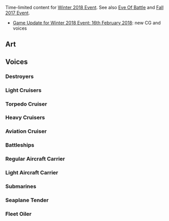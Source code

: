 Time-limited content for [[Winter 2018 Event]]. See also [[Seasonal/Eve Of Battle|Eve Of Battle]] and [[Seasonal/Fall 2017 Event|Fall 2017 Event]].
*[[Thread:631528|Game Update for Winter 2018 Event: 16th February 2018]]: new CG and voices
==Art==
==Voices==
{{SeasonalTOC|Uzuki|Akebono|Hatsuharu|Shigure|Yuudachi|Shiranui|Hatsuzuki|Murasame|Michishio|Fujinami|Wakaba|Hatsushimo|Urakaze|Hamakaze|Tanikaze|Urakaze|Isokaze|Hamakaze|Tama|Abukuma|Agano|Noshiro|Yahagi|Sakawa|Kinu|Nachi|Takao|Atago|Maya|Choukai|Mogami|Fusou|Yamashiro|Ise|Hyuuga|Kongou|Hiei|Haruna|Kirishima|Musashi|I-26|I-8|I-19|Commandant Teste|Shoukaku|Zuikaku|Zuihou|Chitose|Chiyoda|Hayasui|Kitakami|Ooi|Destroyers=x|Light Cruisers=x|Torpedo Cruiser=x|Heavy Cruisers=x|Aviation Cruiser=x|Battleships=x|Light Aircraft Carrier=x|Regular Aircraft Carrier=x|Submarines=x|Fleet Oiler=x|Seaplane Tender=x|}}
===Destroyers===
{{SeasonalQuotes|
{{SeasonalQuotesTitile|From [[Seasonal/Winter_2018_Event|Winter 2018 Event]]}}
{{SeasonalQuote|Yayoi
|ja = 卯月。あの、この季節は、気をつけて。あの、怒こってなんかないけど。うん、気をつけてね。
|en = Uzuki. Ummm, be careful during this season. Ummm, I'm not angry. Yeah, be careful, alright?
}}
{{SeasonalQuote|Uzuki
|ja = 弥生?何を心配そうな顔してるぴょん?なんか怒こってるぴょん！？大丈夫ぴょん！卯月は不沈艦ぴょん。沈まないぴょん！
|en = Yayoi? Why are you frowning-pyon? Are you angry about something-pyon!? It's fine-pyon! I'm unsinkable-pyon. I won't sink-pyon!
}}
{{SeasonalQuote|Akebono
|ja = ふん、泣いても、笑っても、決戦ってわけか。あたしも本気で行くから！クソ提督、行くよ！
|en = Hmph, so the final battle is inevitable, huh? I've gotta get serious, too! Let's go, you shitty Admiral!
}}
{{SeasonalQuote|Hatsuharu
|ja = なんじゃその、妾もう貴様を信頼している・・・じゃ。ん、まぁ、そういうことじゃ！
|en = Well, I mean, I trust you.... Yeah, well, that's all!
|ja = 我が二十一駆は艦隊主力とは別に、輸送作戦を担当かや。苦しゅうないぞ、輸送も大切の作戦じゃ。心得た！
|en = We of DesDiv 21 are not the main force of the fleet, but are charged with transport operations. I don't mind - transports serve an important operational role. I'm well aware!
|line = Secretary 3
}}
{{SeasonalQuote|Shigure
|ja = この季節は・・・うぅん、提督、いい雨だね。
|en = This season is... No, it's a nice rain, Admiral.
|line = Secretary 1
|ja2 = 満潮・・・そうか、よかったね。一緒に準備を使用。うん。
|en2 = Michishio... I see, that's good. Let's get ready together. Yeah.
|line2 = Secretary 2
|ja = ありがとう、受け取ってくれて。そうだね、僕たち、次こそ決戦だ。主力艦隊も突入するね。
|en = Thank you for taking this. That's right, our next battle will be the decisive one. And the main fleet will be leading the charge.
|line = Secretary 2
}}
{{SeasonalQuote|Yuudachi
|ja = みんな戦いの準備をしてるっぽい？夜戦の準備っぽい？
|en = You're all getting ready for battle-poi? Night battle preparations-poi?
}}
{{SeasonalQuote|Shiranui
|ja = いよいよ決戦。十八駆も全力でこと当たります。いえ、お構いなく。
|en = It's almost time for the decisive battle. DesDiv18 will strike with all our might. No, don't mind me.
}}
{{SeasonalQuote|Hatsuzuki
|ja = いや、あの戦いは最後あんまり覚えていないんだ。ただ、やれることを全力であった・・・そんな気持である、この胸の奥に。
|en = Well, I don't remember much about the last moments of that battle. I'm just left with this feeling of... doing whatever it takes, deep in my heart.
}}
{{SeasonalQuote|Wakaba
|ja = 捷一号作戦、決戦だな。何？我が二十一駆は輸送作戦を？分かった。任せておけ。
|en = Operation Sho-1 is the final battle. What? DesDiv 21 is doing transport operations? Understood. Leave it to me.
|line = Secretary 3
}}
{{SeasonalQuote|Hatsushimo
|ja = いよいよレイテ決戦。二十一駆は輸送作戦に遂行、その後、艦隊決戦に合流ですか？初霜、了解です！
|en = The final battle at Leyte has come. DesDiv 21 needs to complete a transport operation, then regroup for the decisive fleet battle? Roger that!
|line = Secretary 3
}}
{{SeasonalQuote|Urakaze
|ja = 浜風、艦隊の塩梅は、どがいなね？
|en = How's the condition of the fleet, Hamakaze?
|line = Secretary 2
|ja = いよいよ、うちらも、いくんじゃねぇ？
|en = It's almost time for us to go too, right?
|line = Secretary 2
|ja2 = 浜風、うちより先に沈んだら、あかんよ。聞いてるけ？
|en2 = You can't sink before I do, Hamakaze. Are you listening?
|line2 = Secretary 3
|ja3 = 矢矧さん了解じゃ！十戦隊、一七駆、好機を捉え突撃します！磯風、浜風、雪姉、いい？
|en3 = Roger that, Yahagi! DesRon 10, DesDiv 17, seizing the opportunity to charge in! Isokaze, Hamakaze, Yuki-nee, ready?
|line3 = Joining a Fleet
|ja4 = あぁぁぁ、ぐっ、沈むわけ...
|en4 = Aaaaah, urgh, I won't sink...
|line4 = Minor Damage 1
|ja = 金剛さん、みんな、警戒を厳に…夜の海は危なっけ。帰り道も気っつけんっと。
|en = Kongou, everyone, be on your guard... The night sea is dangerous. We need to be careful on our way home too.
|note = Reference to Kongou's and Urakaze's sinking. They were returning to Japan with Yamato, Nagato, Yahagi and a bunch of destroyers, when US submarine torpedoed the group. Urakaze literally disappeared on impact, Kongou was redirected to different port few hours later, but due to underestimation of damage, she soon started heavily listing, and soon afterwards her magazine exploded leaving only a melt down, burning floatplane.
}}
{{SeasonalQuote|Isokaze
|ja = 寒いな…あぁ、雪か。よし、こんなときは北方海域、寒冷地での作戦訓練に最適だな。第十七駆逐隊、集合だ。なぜ誰も来ない？
|en = It's cold... Ah, it's snowing. Alright, this is the perfect time for training operations in the North. Destroyer Division 17, assemble. Why isn't anyone coming?
|line = Secretary 3
}}
{{SeasonalQuote|Hamakaze
|ja = 私は問題ありません。浦風？顔色が少し悪いようです。
|en = Everything is in order. Urakaze? You're looking unwell.
|line = Secretary 2
|ja = そうですね、出撃準備を...あぁ、大丈夫ですか？
|en = That's right, the sortie preparations... Ah, are you alright?
|line = Secretary 2
|ja2 = 聞いていますが…あなたは自分の心配をしてください！浦風、また…先に行ったら、許しません！いいですか？
|en2 = I hear you but... Please worry about yourself! If you... go first again, I won't forgive you, Urakaze! Got it?
|line2 = Secretary 3
|ja3 = 今がその時です。届いてください！ってー！
|en3 = Now is the time. Please hit! Fire!
|line3 = Night Attack
|ja4 = あぁぁ…あぁ…あぁ…浜風はっ…浜風は…ここでは…沈まないっ！
|en4 = Aaaah... Ah... Ah... I won't... I won't... sink... here!
|line4 = Minor Damage 1
|ja = そうですね、私達十七駆が立てに、うん、守りにつきます。誰も失わせない。無事に港に戻りましょう。いいですね？
|en = That's right, we DesDiv17 have just, yes, protected everyone. We won't lose anyone again. Let's return to port safely. Alright?
}}
{{SeasonalQuote|Tanikaze
|ja = ちょいと艦隊が騒がしいね。こいつは、あれだな？
|en = The fleet is a bit noisy now. Means it's time for that, right?
|line = Secretary 2
|ja = まぁ、決まるじゃないね～そういうことさ！
|en = Well, it's not written in stone! All there is to it!
|line = Secretary 2
|ja2 = まぁ、何だ？敵の空襲を甘く見ちゃだめさ！なんだかんだっとごついからな、畜生め！
|en2 = Well, what can I say? Don't underestimate the enemy air raids! Those bastards aren't gonna go easy on us!
|line2 = Secretary 3
}}
{{SeasonalQuote|Fujinami
|ja = 藤波、絶対に亡くさない！もち、戻ってくるんだ！
|en = I won't die! I'll return, definitely!
|line = Secretary 1
|ja2 = 浜っち、大丈夫だよ。この海は...でも今は皆がいるから！
|en2 = It's alright, Hamacchi. This sea is... but everyone is here now!
|line2 = Secretary 2
|ja3 = 三十二駆、藤波、出撃します。生きて帰るから、もーち！
|en3 = DesDiv32, Fujinami, sortieing. I'll come back alive, definitely!
|line3 = Joining a Fleet
|ja = あぁ、まってたよはまっち。うん、本当まったよ。まぁ、いいや。おきちんたちにも挨拶に行こう。三十二駆、頑張っていくぞ。もち！
|en = Ah, I've been waiting for you Hamacchi. Yep, I've waited a long time. Well, that's fine. Let's go greet Okichin and the rest. Let's give it our all as DesDiv32. For sure!
}}
}}
===Light Cruisers===
{{SeasonalQuotes|
{{SeasonalQuotesTitile|From [[Seasonal/Winter_2018_Event|Winter 2018 Event]]}}
{{SeasonalQuote|Tama
|ja = いよいよ決戦の時にゃ。艦隊は猫の手も借りたいはず。多摩も頑張るしかないにゃ。あぁ、もちろん猫じゃないにゃ。
|en = It's almost time for the final battle-nya. The fleet is really busy. I have to work hard too-nya. Ah, but I'm definitely not a cat-nya.
|note = "猫の手も借りたい" is a phrase meaning "so busy that you'd even use a cat's help".
}}
{{SeasonalQuote|Abukuma
|ja = よぉし〜！決戦の時です。一水戦旗艦の経験と自負は伊達じゃないです！旗艦戦闘！みんな、ついてきて！
|en = Alriiiight~! It's time for the final battle. My experience and pride as flagship of DesRon1 isn't just for show! Flagship starting battle! Follow me, everyone!
|ja = みんなさん、ありがとう…ございました！提督…提督…あたし…あたし…頑張ったよね！？
|en = Thank you... so much, everyone! Admiral... Admiral... I... I... did my best right!?
}}
{{SeasonalQuote|Agano
|ja = 艦隊がいろいろ慌ただしい。能代、どしたの？えぇ、捷一号作戦？能代いくの？
|en = The fleet looks very busy. What's going on, Noshiro? Eh, Operation Sho-1? You're going, Noshiro?
|note = Secretary 2. Agano sank before Operation Sho had been planned.
|ja = あぁ、もう、能代気負い過ぎたって。阿賀野ちょっと心配。えぇ？私？えっと、私は....
|en = Ah, jeez, you're being too enthusiastic, Noshiro. It's worrying me. Eh? Me? Ummm, I'm...
|line = Secretary 1
}}
{{SeasonalQuote|Noshiro
|ja = 第一遊撃部隊、第一部隊、ふぅ、第二水雷戦隊、出撃準備、始めてください。
|en = 1st Striking Force, 1st Section, sigh, 2nd Torpedo Squadron, please begin preparations for sortie.
|line = Secretary 2
|ja = さぁ、行きましょうか。矢矧、あとはお願いね。
|en = Now, let's get going. I'll leave the rest to you, Yahagi.
|line = Secretary 2
|ja2 = いよいよ決戦。ここからは戻る所はありません！進むのみ！皆さん、前へ！参りましょう！
|en2 = It's finally the Decisive Battle. There is no turning back from here! Only forward! Forwards, everyone! Let's go!
|line2 = Joining a Fleet
}}
{{SeasonalQuote|Yahagi
|ja = 捷一号作戦・・・ここで私達が敵の進行、防ぐ。十戦隊、作戦準備。・・・ふぅ、能代ねえ・・・
|en = Operation Sho-1... We'll halt the enemy advance here. DesRon 10, prepare for operations... *sigh* Noshiro-nee...
|line = Secretary 2
|ja = 第一遊撃部隊、第二部隊、十戰隊、矢矧、出撃します。提督、ご命令を。
|en = 1st Striking Force, 2nd Section, DesRon 10, Yahagi, sortieing. Your orders, Admiral?
|line = Secretary 1
|ja2 = 金剛さん、私たちの全力で敵に喰らえつきます。でも、あと少し、あと少し及ばない時は...いいえ、大丈夫！
|en2 = Let's give the enemy all we have, Kongou. But, when, when things seem just out of each... No, never mind!
|line2 = Secretary 2
|ja3 = 能代姉、気負い過ぎないで。そう、いつもの、いつもの演習の通りで行きましょう。大丈夫！
|en3 = Don't be too energetic, Noshiro-nee. Yes, just, just do it like the exercises. We'll be fine!
|line3 = Secretary 3
|ja4 = 艦隊、単縦陣、行くぞ。矢矧、水雷戦隊、推して参る！
|en4 = Fleet, line ahead formation, move out. Yahagi's torpedo squadron, setting forth!
|line4 = Night Battle
}}
{{SeasonalQuote|Sakawa
|ja = なんかみんな慌ただし。お仕事かな？
|en = Everyone looks so busy. Is there a job to do?
|note = Secretary 2. Sakawa was completed a month after the battle.
|ja = 矢矧ちゃん、ちゃんと戻ってきてね。皆も帰ってこないと...ダメだから...
|en = Make sure you return, Yahagi. All of you... have to come back...
|line = Secretary 1
}}
{{SeasonalQuote|Kinu
|ja = ここで一句「鬼怒と提督、捷号決戦、やり遂げましたまじぱない」。あれ、オチがなかったよ。でも、気分爽快だ！
|en = A poem: "Admiral and I; The Final Battle; Have totally finished it". Huh, there's no punch line. But, I feel so refreshed!
}}
}}
===Torpedo Cruiser===
{{SeasonalQuotes|
{{SeasonalQuotesTitile|From [[Seasonal/Winter_2018_Event|Winter 2018 Event]]}}
{{SeasonalQuote|Kitakami
|ja = 九三式食ってる場合じゃねぇなぁ！やっちゃいますか！
|en = No time to eat a Type 93! Let's do this!
|line = Night Battle Attack
|ja = あぁ～何かあれな感じだなあ～この感じ、うひぃ！
|en = Ah~ this gives me that feeling~ you know~ yikes!
|line = Secretary 1
|ja2 = まぁ、何ですかね？気楽に行きますかね～私はね～
|en2 = Well, you know what? I just want to take it easy~
|line2 = Secretary 2
|ja3 = まぁ、ここは本気でやっときましょうかね……うりゃあっ！
|en3 = Well, time for me to fight seriously... Take this!
|line3 = Attack
|ja4 = あぁぁ、こう見えて、決戦兵力だからね。沈みませんよ！
|en4 = Aaah, I might not look like it, but I'm part of the decisive battle's forces. I won't sink!
|line4 = Minor Damage 1
}}
{{SeasonalQuote|Ooi
|ja = 九三式酸素ラブアターック！食らえ！
|en = Eat my Type 93 Oxygen Love Attaaaaaaack!
|line = Night Battle Attack
|ja = 北上さん、艦隊の様子が...これは、もしかして、あれですか？艦隊決戦ってやつ...提督、どうなの？
|en = Kitakami, the fleet's looking... Could it be, that? The "Decisive Battle"... What are you gonna do about this, Admiral?
|line = Secretary 1
|ja2 = 北上さん、気を付けて！今回は少し...ん！
|en2 = Be careful, Kitakami! This time is a little... Ngh!
|line2 = Secretary 2
|ja3 = 私と北上さんの前を遮る愚か者、沈みなさい！
|en3 = All those fools who dare stand in the way of Kitakami and I, SINK!
|line3 = Attack
|ja4 = ん、やろう、上等じゃない！
|en4 = Ngh, bring it, you bastards!
|line4 = Minor Damage 1
}}
}}
===Heavy Cruisers===
{{SeasonalQuotes|
{{SeasonalQuotesTitile|From [[Seasonal/Winter_2018_Event|Winter 2018 Event]]}}
{{SeasonalQuote|Nachi
|ja = よし！いよいよこの那智型・・・って、違う。妙高型の真の力見る時が来たな。やるぞ！
|en = Alright! It's finally time for me to show you the Nachi-class'... No, wait, the Myoukou-class' true power. Let's do this!
}}
{{SeasonalQuote|Ashigara
|ja = この飢えた狼っと言われた、足柄、大事な戦いの予感を感じるは！全力出撃、よい！
|en = As someone known as the "Hungry Wolf", I feel that this will be an important battle! Let's sortie with all our might!
}}
{{SeasonalQuote|Takao
|ja = 艦隊が泊地に集結中ね。いよいよ、作戦発動。
|en = The fleet is gathering in port. It's almost time to start the operation.
|line = Secretary 3
|ja = 愛宕、対潜警戒も厳として！必ず来るわ。
|en = Be on ASW high alert, Atago! They'll definitely be coming.
|line = Secretary 2
|ja2 = 第四戦隊、必ず戦場で輝いて見せる！ …必ず!!
|en2 = Cruiser Division 4 will definitely show you how we shine on the battlefield! ...We will!!
|line2 = Joining a Fleet
|ja = 愛宕、良かった。提督、捷一号作戦、全作戦完了！我が第一遊撃部隊は、敵艦隊の撃滅に成功せり！
|en = Thank goodness, Atago. All objectives for Operation Sho-1 have been achieved, Admiral! Our 1st Striking Force has succeeded in crushing the enemy fleet!
}}
{{SeasonalQuote|Atago
|ja = そろそろね、高雄。
|en = It's almost time, Takao.
|line = Secretary 1
|ja = もう！分かってるわよ～今回は、対潜航空支援もあるし。
|en = Jeez! I know~ We even have airborne ASW support this time.
|line = Secretary 2
|ja2 = 決戦海域にたどり着いて見せるわ。そこからが、本番よ。
|en2 = I'll show you we can make it to the operation area. That's where the real show starts.
|line2 = Joining a Fleet. Atago and Takao never made it past Palawan Passage.
|note2 = Joining a Fleet. Atago and Takao never made it past Palawan Passage.
|ja3 = ぱんぱかぱん〜！食らいなさい〜！
|en3 = Panpakapan~! Take this~!
|line3 = Night Battle Attack
|ja = 第四戦隊、旗艦愛宕、作戦完了を、ご報告します！えへ、提督、私達、みんな無事よ！ありがとう！えへへ〜
|en = CruDiv4 Flagship, Atago, reporting that the operation is complete! Ehe, we're all safe and sound, Admiral! Thank you! Ehehe~
}}
{{SeasonalQuote|Takao/Atago
|ja = 提督、ありがとう。
|en = Thank you, Admiral.
|line = Secretary 3
}}
{{SeasonalQuote|Maya
|ja = なぁ、鳥海、わあってる。この日のために改修したんだ。無駄死にはしない。そのために、今ここにいる。
|en = C'mon, Choukai, I know. We got our remodels for this day. We won't die in vain. This is why we're here.
|line = Secretary 2
|ja = 先に行くのよ、鳥海。あたしより...先に。
|en = Go on ahead, Choukai. Go on... ahead of me.
|line = Secretary 2
|ja2 = やったるぜ～！四戦隊、摩耶、出番が！！！
|en2 = Let's do this! CruDiv 4, Maya, taking the stage!!!
|line2 = Joining a Fleet
|ja3 = そこだろう？分かってんだよ、食らえぇぇぇ！！
|en3 = Over there right? I got it. Take thiiiiis!!
|line3 = Night Battle Attack
|ja4 = はぁ！？効くかよ、そんな攻撃！？
|en4 = Huh!? As if an attack like that would work!
|line4 = Minor Damage 1
}}
{{SeasonalQuote|Choukai
|ja = いよいよ捷一号作戦。四戦隊全力出撃ね。摩耶、準備はいい？
|en = It's almost time for Operation Sho-1. CruDiv 4, sortie at full force. Are you ready, Maya?
|line = Secretary 1
|ja2 = 藤波さん、どうしたの？
|en2 = What's wrong, Fujinami-san?
|line2 = Secretary 2
|ja = そうね、摩耶。油断はしていない！全力で行くわ。
|en = Yes, Maya. I won't be careless! I'll do this with all my might.
|line = Secretary 2
|ja2 = 私が、仕留める！
|en2 = I'll take them down!
|line2 = Attack
|ja = 四戦隊、鳥海、作戦完了！司令官さん、私達、近藤は一緒に帰れるはね…うぇ…ありがとう。
|en = CruDiv4, Choukai, operation complete! We can go home together this time, Commander... *sob*... Thank you.
}}
}}
===Aviation Cruiser===
{{SeasonalQuotes|
{{SeasonalQuotesTitile|From [[Seasonal/Winter_2018_Event|Winter 2018 Event]]}}
{{SeasonalQuote|Mogami
|ja = 何ってね〜、冗談だよ。寂しがりや甘えん坊さんは提督のほだも。えへ、これも冗談さ。
|en = Just kidding~, I was just joking. The lonely and spoiled one is you, Admiral. Ehe, that was a joke too.
|line = Secretary 2
}}
}}
===Battleships===
{{SeasonalQuotes|
{{SeasonalQuotesTitile|From [[Seasonal/Winter_2018_Event|Winter 2018 Event]]}}
{{SeasonalQuote|Fusou
|ja = 山城、いよいよ決戦よ。私たち扶桑型姉妹の大舞台が来たのよ。頑張りましょうね。
|en = It's time for the decisive battle, Yamashiro. It's time for us Fusou-class sisters to step onto the grand stage. Let's do our best.
|line = Secretary 1
}}
{{SeasonalQuote|Yamashiro
|ja = 扶桑型の活躍する時は、どうどう来たよね。姉さま、山城頑張ります。ふふふふふ。。。
|en = The time for the Fusou-class to show their worth is finally here. I'll do my best, nee-sama. Fufufufu....
|line = Secretary 1
{{SeasonalQuote|Kongou
|ja = 提督、私達三戦隊も、準備を始めるネ。
|en = BatDiv 3 has begun preparations too, Admiral.
|line = Secretary 2
|ja = この戦いの後も、また提督と紅茶を飲みたいネ！
|en = I want to drink tea with the Admiral again after this battle!
|line = Secretary 2
|ja2 = 届いて、もう少しだから！
|en2 = Hit, just a little bit more!
|line2 = Attack
|ja3 = 食らいついたら離さないって、言ったデース！
|en3 = I told you, I won't let go once I've gotten my hands on you!
|line3 = Night Battle Attack
|ja = 提督、私達勝ったよ。レイテ沖の決戦、捷一号作戦、私達、みんなで港に戻れるよ。提督？えへ、疲れたの？
|en = We've won, Admiral. We've all returned to port from the Final Battle of Leyte Gulf, Operation Sho-1. Admiral? Heh, are you tired?
}}
{{SeasonalQuote|Hiei
|ja = 霧島、お姉さまと榛名が・・・あぁ、行くんだね、決戦に。
|en = Kirishima, onee-sama and Haruna are... Ah, they're heading out, for the final battle.
|note = Secretary 2. Hiei and Kirishima sank early in the war during the Naval Battle of Guadalcanal (1942).
|ja = お姉様、皆、無事に帰って来て！
|en = Onee-sama, everyone, come back safely!
|line = Secretary 2
}}
{{SeasonalQuote|Haruna
|ja = 守りたい。榛名は、そう．．．思っています。
|en = "I want to protect", that's... what I feel.
|line = Secretary 2
|ja = はい、榛名は出撃致します。提督、あなたと...
|en = Yes, I'll be sortieing. With you, Admiral...
|line = Secretary 2
|ja2 = ここでの勝手は、榛名が、許しません！
|en2 = I won't allow any selfishness here!
|line2 = Attack
|ja3 = 嫌だ、被弾？でも、榛名は、進みます！
|en3 = Oh no, I'm hit? But, I'll continue on!
|line3 = Minor Damage 1
|ja = はぁい、提督、榛名は、捷一号作戦は、大丈夫です。私達の、連合艦隊の、勝利です！
|en = Y-yes, I'm fine and the operation is done, Admiral. It's our Combined Fleet's victory!
}}
{{SeasonalQuote|Kirishima
|ja = 泊地の艦隊に緊張感が・・・作戦前の雰囲気ですね。
|en = The fleet in port looks so tense... This is the feeling before an operation.
|line = Secretary 2
|ja = 艦隊に勝利を...司令...
|en = Bring victory to the fleet... Commander...
|line = Secretary 2
}}
{SeasonalQuote|Ise
|ja = そうね、日向。結構大変そう。準備万端で挑みたいね。
|en = That's right, Hyuuga. It looks tough. I want to take it on with the proper preparations.
|line = Secretary 1
|ja2 = ん、回避運動はよしっと…噴進砲も…よし！いいかな。
|en2 = Ngh, evasive maneuvers; OK... Rockets; OK! I think this'll work.
|line2 = Secretary 2
|ja3 = さあ、行っちゃいますか！
|en3 = Now, let's go get them!
|line3 = Attack
|ja4 = やるじゃない、当ててきたか。でも、かすり傷よ。
|en4 = Not bad, you scored a hit. But, this is just a scratch.
|line4 = Minor Damage 1
|ja = お疲れ、日向！まぁ、まずはお風呂で汗を流そうっか。ねぇ？
|en = Good work, Hyuuga! Well, let's go take a bath to wash away the sweat first. Alright?
}}
{{SeasonalQuote|Hyuuga
|ja = 伊勢、次の戦いは厳しいことになりそうだ。
|en = The next battle looks like it will be hard, Ise.
|line = Secretary 1
|ja2 = 航空戦艦日向、防空戦闘の抜かりは...ない！
|en2 = Aviation Battleship Hyuuga, I won't... mess up in the fight for air superiority!
|line2 = Secretary 2
|ja3 = お返しだ、行くぞ。
|en3 = I'm going to pay you back for that. Here it comes!
|line3 = Attack
|ja4 = あぁ、やるな、だが戦闘航行に支障はない。
|en4 = Ah, not bad. But I can still do battle manoeuvres.
|line4 = Minor Damage 1
|ja = 伊勢、まぁ、お互い無事に帰れて何よりだ。
|en = Ise, well, the most important thing is we got back safely.
}}
{{SeasonalQuote|Musashi
|ja = そろそろか。よし、いうことするか。なぁ、相棒?
|en = It's almost time. Alright, time to do what we said. Right, partner?
|line = Secretary 1
|ja2 = 何だ、清霜よ？そんな顔するな。あはは、ばかなやつだ。だが、ありがとうな。
|en2 = What is it, Kiyoshimo? Don't make that face. Ahaha, don't be silly. But, thank you.
|line2 = Secretary 3
|ja = よし、いよいよ我が第一遊撃部隊の突入だな。この武蔵に任せておけ。必ずや、レイテに突入するぞ！相棒よ、準備はいいな。よし、いい面構えだ。
|en = Alright, it's finally time for our 1st Striking Force to break through. Leave it to me. I'll definitely break through to Leyte! Are you ready, partner? Great, that's a good expression.
|line = Secretary 1
|ja2 = 来るなあ、空襲が。基地航空隊が上空援護してくれるとありがたいが...戦闘機部隊は健在か？
|en2 = An air raid is coming. I'm grateful that we have cover from land-based aircraft, but... will the fighter squadrons be alright?
|line2 = Secretary 2
|ja3 = うむ、この装備塗装でゆく。何だ、相棒、その顔は？大丈夫だ。今度は、帰って来る！
|en3 = Yup, this paint on my equipment will do. What's with that look, partner? It'll be fine. This time, I'll return!
|line3 = Secretary 3
|ja4 = 第一遊撃部隊、第一部隊、戦艦武蔵、抜錨準備完了。行こうか、相棒。
|en4 = 1st Striking Force, 1st Section, battleship Musashi, preparations to sail complete. Shall we go, partner?
|line4 = Joining a Fleet
|ja5 = 今は遠慮はなしだ。そうだろう、相棒よ。
|en5 = I'm not holding back this time. Right, partner?
|line5 = Attack
|ja6 = はははぁ！痛快だ！主砲、一斉射だ。薙ぎ払えぇ！
|en6 = Hahaha! What a thrill! Main guns, full broadside. Bring them down!
|line6 = Night Battle Attack
|ja7 = そうゆう事だ、この武蔵について来い。追撃開始だ！
|en7 = That's right, follow me. Begin pursuit!
|line7 = Night Battle
}}
}}
===Regular Aircraft Carrier===
{{SeasonalQuotes|
{{SeasonalQuotesTitile|From [[Seasonal/Winter_2018_Event|Winter 2018 Event]]}}
{{SeasonalQuote|Shoukaku
|ja = あのあとの戦い...そうなのね。私達の機動部隊、そして、瑞鶴の最後の戦い...
|en = The next battle will... That's right. It's the Mobile Force's, and Zuikaku's, last battle...
|line = Secretary 3
|ja = 瑞鶴、心配しないで。私がいる、そしてみんなも。
|en = Don't worry, Zuikaku. I'm here, and so is everyone else.
|line = Secretary 3
|ja = 第三艦隊、小沢機動部隊、旗艦翔鶴、出撃します！
|en = 3rd Fleet, Ozawa Mobile Force flagship, Shoukaku, sortieing!
|line = Joining a Fleet
|ja2 = 瑞鶴を、皆を守って。翔鶴航空隊、発艦！
|en2 = I'll protect Zuikaku and everyone else. Air wing, take off!
|line2 = Attack
|ja3 = 瑞鶴、私が前に出ます！
|en3 = Zuikaku, I'll be going ahead!
|line3 = Minor Damage 1
|ja = いよいよ捷一号作戦、私たち、大沢艦隊の出撃か。来たんだね、この時が。
|en = Operation Sho 1, the sortie of our Ozawa Fleet, is finally here? So the time has come.
|line = Secretary 1
|ja2 = 翔鶴姉、何？て、提督さんじゃん？何やってんの？作戦中だよ？まじで爆撃されたいの！？
|en2 = What is it, Shoukaku? I-it's you, Admiral? What are you doing? We're in the middle of an operation, you know? Do you seriously want to be bombed?
|line2 = Secretary 2
|ja3 = 全機爆装、準備でき次第発艦！目標、母港執務室の提督！やっちゃって！...って、発艦中止！作戦の後でね。覚えといてよ！
|en3 = All bombers, take off when ready! Target, the Admiral's office! Go for it! ...Wait, belay that order! I'll wait till after the operation. I'll remember this!
|line3 = Secretary 3
|ja4 = てーとくー！ぼーっとしてる時間ないよ！ほら、機動部隊の出撃準備！この戦いは負けられないんだから！
|en4 = Admiral! This isn't the time to be daydreaming! Come on, we need to prepare to sortie the Mobile Force! We can't lose this battle!
|line4 = Secretary Idle
|ja5 = 補充できる艦載機があるって、本当ありがたい！
|en5 = I'm so grateful there are planes for replacement!
|line5 = Supply
|ja6 = 第三艦隊、小沢機動部隊、旗艦瑞鶴、出撃する！
|en6 = 3rd Fleet, Ozawa Mobile Force flagship, Zuikaku, sortieing!
|line6 = Joining a Fleet
|ja7 = 小沢艦隊、旗艦瑞鶴、出撃する！
|en7 = Ozawa Fleet flagship, Zuikaku, sortieing!
|line7 = Starting a Sortie
|ja8 = これが私の決戦だからっ！
|en8 = This is my Decisive Battle!
|line8 = Attack
|ja9 = 肉迫する！くたばれ！瑞鶴航空隊、発艦！
|en9 = Press the attack! Drop dead! Air wing, take off!
|line9 = Air Battle
|ja10 = こんなの、全然かすり傷なんだから！
|en10 = This isn't even a scratch!
|line10 = Minor Damage 1
|ja11 = やるじゃない！でも、今度は沈まないよ、私！
|en11 = Not bad! But this time, I won't sink!
|line11 = Minor Damage 2
}}
{{SeasonalQuote|Zuikaku
|ja = 提督さん...うん、分かってる。
|en = Admiral... Yes, I understand.
|line = Secretary 3
|ja = 大丈夫、今度は艦載機が有る。熟練部隊も。そして・・・
|en = I'm fine, I have planes this time. Skilled squadrons too. And also...
|line = Secretary 2
|ja2 = そう、翔鶴姉がいるんだ。負けない！絶対に！
|en2 = That's right, Shoukaku-nee will be there. I won't lose! Count on it!
|line2 = Secretary 3
|ja = 提督さん、ただいま。ありがとう。
|en = I'm home, Admiral. Thank you.
}}
}}
===Light Aircraft Carrier===
{{SeasonalQuotes|
{{SeasonalQuotesTitle|From [[Seasonal/Winter_2018_Event|Winter 2018 Event]]}}
{{SeasonalQuote|Zuihou
|ja = いよいよ捷一号作戦。瑞鳳も行ってきます。
|en = Operation Sho-1 is almost here. I'll be going too.
|line = Secretary 1
|ja = 瑞鳳、出撃準備、完了です。瑞鶴さん、いつでも！
|en = I've completed my sortie preparations. I'm ready anytime, Zuikaku!
|line = Secretary 2
|ja2 = 機動部隊本隊所属、瑞鳳、参ります！
|en2 = Member of the Main Body of the Mobile Force, Zuihou, setting off!
|line2 = Joining a Fleet
|ja3 = はい、瑞鳳もご一緒します、もちろん！
|en3 = Yes, I'm coming along too, of course!
|line3 = Starting a Sortie
|ja4 = 瑞鳳の艦爆隊、お願い！
|en4 = I'm counting on you, my dive bomber squadrons!
|line4 = Attack
|ja5 = ぎゃあぁぁぁ、まだ、まだ沈まなったら！
|en5 = Kyaaah, I won't, I won't sink yet!
|line5 = Minor Damage 1
|ja = 提督、ありがとうございます。瑞鳳も、帰ります。ありがとう。
|en = Thank you very much, Admiral. I've come home too. Thanks.
}}
{{SeasonalQuote|Chitose
|ja = 捷一号作戦…千代田、用意はいい？…行きますよ。
|en = Are you ready... for Operation Sho 1, Chiyoda? ...Let's go.
|line = Secretary 1
|ja2 = この戦いは、負けられない！
|en2 = We must not lose this battle!
|line2 = Secretary 2
}}
{{SeasonalQuote|Chiyoda
|ja = 千歳お姉、わかってる。必ず戻るから、一緒に！
|en = I know that, Chitose-onee. We'll definitely return together!
|line = Secretary 1
|ja2 = 千歳お姉、あたしだって、帰るんだから！
|en2 = I'll come back too, Chitose-onee!
|line2 = Secretary 2
}}
}}

===Submarines===
{{SeasonalQuotes|
{{SeasonalQuotesTitile|From [[Seasonal/Winter_2018_Event|Winter 2018 Event]]}}
{{SeasonalQuote|I-26
|ja = あぁ、西村艦隊のみんなだ！やほぉ！ねぇねぇねぇ、どこ行くの？え？えぇ？ほんとに？ん、来年にしない？
|en = Ah, it's the Nishimura Fleet! Yoohoo! Hey hey hey, where are you going? Eh? Eeeeh? Seriously? Mmm, why not put it off till next year?
}}
{{SeasonalQuote|I-8
|ja = どうも艦隊が慌ただしです。これは、あれですね。
|en = The fleet is so busy now. This must mean that's happening.
|note = Secretary 3. I-8 was undergoing refitting in Yokosuka during the battle.
}}
{{SeasonalQuote|I-19
|ja = 艦隊が、作戦準備に入ってるなの。緊張するの！
|en = The fleet is preparing for the operation. I'm so nervous!
|note = Secretary 3. I-19 sank during the Naval Battle of Guadalcanal.
}}
}}
===Seaplane Tender===
{{SeasonalQuotes|
{{SeasonalQuotesTitile|From [[Seasonal/Winter_2018_Event|Winter 2018 Event]]}}
{{SeasonalQuote|Commandant Teste
|ja = 最上さん、作戦前の水上機の整備ですか？Oui、私もお手伝いさせてください。いい機体ですね。
|en = Are you doing pre-operation maintenance on the seaplanes, Mogami-san? Yes, please let me help too. They're good planes.
}}
}}
===Fleet Oiler===
{{SeasonalQuotes|
{{SeasonalQuotesTitile|From [[Seasonal/Winter_2018_Event|Winter 2018 Event]]}}
{{SeasonalQuote|Hayasui
|ja = いよいよ捷一号作戦ですね。いよいよ、この速吸も決戦幇助航空戦力として、頑張ります！艦隊随伴航空給油艦の本領、発揮したいと思います！
|en = Operation Sho-1 is almost here. That means it's almost time for me to do my best to support the final battle with air power. I'd like to demonstrate what a auxiliary fleet oiler with aviation support can really do!
|line = Secretary 3
}}
}}
{{todo|show=true|
http://en.kancollewiki.net/wiki/Seasonal/Final_Battle
}}
{{Credits|enkcwiki}}